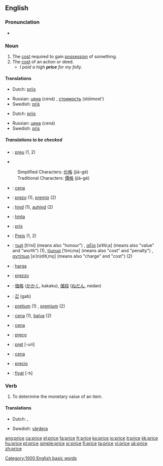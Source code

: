 {{see|Price}}
==English==

===Pronunciation===
*{{audio|en-us-price.ogg|Audio (US)}}

===Noun===
{{en-noun}}

# The [[cost]] required to gain [[possession]] of something.
# The [[cost]] of an action or deed.
#* ''I paid a high '''price''' for my folly.''

====Translations====
{{top|cost required to gain possession of something}}
*Dutch: [[prijs]] {{m}}
{{mid}}
*Russian: [[цена]] (cená) {{f}}, [[стоимость]] (stóimost') {{f}}
*Swedish: [[pris]] {{n}}
{{bottom}}

{{top|cost of an action or deed}}
*Dutch: [[prijs]] {{m}}
{{mid}}
*Russian: [[цена]] (cená) {{f}}
*Swedish: [[pris]] {{n}}
{{bottom}}

=====Translations to be checked=====
{{checktrans}}
{{top}}
*{{ttbc|Catalan}}: [[preu]] {{m}} (1, 2)
*{{ttbc|Chinese}}
:Simplified Characters: [[价格]] (jià-gé)
:Traditional Characters: [[價格]] (jià-gé)
*{{ttbc|Czech}}: [[cena#Czech|cena]] {{f}}
*{{ttbc|Esperanto}}: [[prezo]] (1), [[premio]] (2)
*{{ttbc|Estonian}}: [[hind]] (1), [[auhind]] (2)
*{{ttbc|Finnish}}: [[hinta]]
*{{ttbc|French}}: [[prix]] {{m}}
*{{ttbc|German}}: [[Preis]] {{m}} (1, 2)
*{{ttbc|Greek}}: [[τιμή]] [tiˈmi] (means also "honour") {{f}}, [[αξία]] [aˈk͡siˌa] (means also "value" and "worth") {{f}} (1), [[τίμημα]] [ˈtimiˌma] (means also "cost" and "penalty") {{n}}, [[αντίτιμο]] [aˈ(n)ditiˌmo̞] (means also "charge" and "cost") {{n}} (2) <!-- all the additional information should be moved to the Greek word’s page -->
*{{ttbc|Indonesian}}: [[harga]]
*{{ttbc|Italian}}: [[prezzo]] {{m}}
{{mid}}
*{{ttbc|Japanese}}: [[価格]] ([[かかく]], kakaku), [[値段]] ([[ねだん]], nedan)
*{{ttbc|Korean}}: [[값]] (gab)
*{{ttbc|Latin}}: [[pretium]] (1) {{n}}, [[premium]] (2)
*{{ttbc|Latvian}}: [[cena#Latvian|cena]] {{f}} (1), [[balva]] (2)
*{{ttbc|Polish}}: [[cena#Polish|cena]] {{f}}
*{{ttbc|Portuguese}}: [[preço]] {{m}}
*{{ttbc|Romanian}}: [[preţ]] [-uri] {{n}}
*{{ttbc|Slovene}}: [[cena#Slovene|cena]] {{f}}
*{{ttbc|Spanish}}: [[precio]] {{m}}
*{{ttbc|Turkish}}: [[fiyat]] [-tı]
{{bottom}}

===Verb===
{{en-verb|pric|ing}}

# To determine the monetary value of an item.

====Translations====
{{top}}
*Dutch: {{t|nl|schatten}}, {{t|nl|prijzen}}
{{mid}}
*Swedish: [[värdera]]
{{bottom}}

[[Category:1000 English basic words]]

[[ang:price]]
[[ca:price]]
[[el:price]]
[[fa:price]]
[[fr:price]]
[[ko:price]]
[[io:price]]
[[it:price]]
[[kk:price]]
[[hu:price]]
[[pt:price]]
[[simple:price]]
[[sr:price]]
[[fi:price]]
[[ta:price]]
[[vi:price]]
[[uk:price]]
[[zh:price]]
